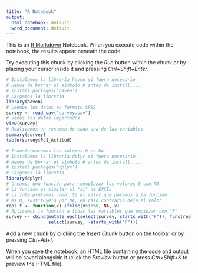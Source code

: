 ```yaml
---
title: "R Notebook"
output:
  html_notebook: default
  word_document: default
---
```


This is an [R Markdown](http://rmarkdown.rstudio.com) Notebook. When you execute code within the notebook, the results appear beneath the code. 

Try executing this chunk by clicking the *Run* button within the chunk or by placing your cursor inside it and pressing *Ctrl+Shift+Enter*. 

```r
# Instalamos la librería haven si fuera necesario
# Hemos de borrar el símbolo # antes de install....
# install.packages('haven')
# Cargamos la librería
library(haven)
# Leemos los datos en formato SPSS
survey <- read_sav("survey.sav")
# Vemos los datos importados
View(survey)
# Realizamos un resumen de cada una de las variables
summary(survey)
table(survey$Pc1_Actitud)
```

```r
# Transformaremos los valores 0 en NA
# Instalamos la librería dplyr si fuera necesario
# Hemos de borrar el símbolo # antes de install....
# install.packages('dplyr')
# Cargamos la librería
library(dplyr)
# Creamos una función para reemplazar los valores 0 con NA
# La función es similar al "si" de EXCEL
# La interpretamos como: Si el valor que pasamos a la función
# es 0, sustituyelo por NA, en caso contrario deja el valor
repl.f <- function(x) ifelse(x%in%0, NA, x)
# Aplicamos la función a todas las variables que empiezan con "P"
survey <- cbind(mutate_each(select(survey, starts_with("P")), funs(repl.f)),
                select(survey, -starts_with("P")))
```


Add a new chunk by clicking the *Insert Chunk* button on the toolbar or by pressing *Ctrl+Alt+I*.

When you save the notebook, an HTML file containing the code and output will be saved alongside it (click the *Preview* button or press *Ctrl+Shift+K* to preview the HTML file).
